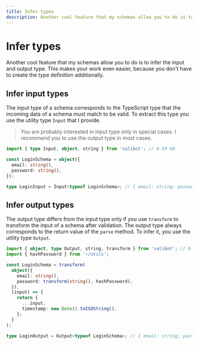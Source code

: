 ```yaml
---
title: Infer types
description: Another cool feature that my schemas allow you to do is to infer the input and output type. This makes your work even easier.
---
```



# Infer types

Another cool feature that my schemas allow you to do is to infer the input and output type. This makes your work even easier, because you don't have to create the type definition additionally.

## Infer input types

The input type of a schema corresponds to the TypeScript type that the incoming data of a schema must match to be valid. To extract this type you use the utility type <Link href="/api/Input">`Input`</Link> that I provide.

> You are probably interested in input type only in special cases. I recommend you to use the output type in most cases.

```ts
import { type Input, object, string } from 'valibot'; // 0.59 kB

const LoginSchema = object({
  email: string(),
  password: string(),
});

type LoginInput = Input<typeof LoginSchema>; // { email: string; password: string }
```

## Infer output types

The output type differs from the input type only if you use <Link href="/api/transform">`transform`</Link> to transform the input of a schema after validation. The output type always corresponds to the return value of the <Link href="/api/parse">`parse`</Link> method. To infer it, you use the utility type <Link href="/api/Output">`Output`</Link>.

```ts
import { object, type Output, string, transform } from 'valibot'; // 0.59 kB
import { hashPassword } from '~/utils';

const LoginSchema = transform(
  object({
    email: string(),
    password: transform(string(), hashPassword),
  }),
  (input) => {
    return {
      ...input,
      timestamp: new Date().toISOString(),
    };
  }
);

type LoginOutput = Output<typeof LoginSchema>; // { email: string; password: string; timestamp: string }
```
